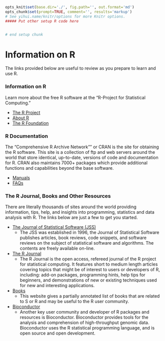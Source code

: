 ```r
opts_knit$set(base.dir='./', fig.path='', out.format='md')
opts_chunk$set(prompt=TRUE, comment='', results='markup')
# See yihui.name/knitr/options for more Knitr options.
##### Put other setup R code here


# end setup chunk
```
# Information on R

The links provided below are useful to review as you prepare to learn and use R. 

### Information on R

Learn more about the free R software at the "R-Project for Statistical Computing."

* [The R Project](https://www.r-project.org/)
* [About R](https://www.r-project.org/about.html)
* [The R Foundation](https://www.r-project.org/foundation/)

  
### R Documentation

The "Comprehensive R Archive Network"" or CRAN is the site for obtaining the R software. This site is a collection of ftp and web servers around the world that store identical, up-to-date, versions of code and documentation for R. CRAN also maintains 7000+ packages which provide additional functions and capabilities beyond the base software.

* [Manuals](https://cran.r-project.org/manuals.html )
* [FAQs](https://cran.r-project.org/faqs.html)


### The R Journal, Books and Other Resources

There are literally thousands of sites around the world providing information, tips, help, and insights into programming, statistics and data analysis with R. The links below are just a few to get you started.

* [The Journal of Statistical Software (JSS)](http://www.jstatsoft.org/)
    + The JSS was established in 1996, the Journal of Statistical Software publishes articles, book reviews, code snippets, and software reviews on the subject of statistical software and algorithms. The contents are freely available on-line.
* [The R Journal](https://journal.r-project.org/)
    + The R Journal is the open access, refereed journal of the R project for statistical computing. It features short to medium length articles covering topics that might be of interest to users or developers of R, including: add-on packages, programming hints, help tips for beginners, and demonstrations of new or existing techniques used for new and interesting applications.
* [Books](https://www.r-project.org/doc/bib/R-books.html)
    + This website gives a partially annotated list of books that are related to S or R and may be useful to the R user community.
* [Bioconductor](https://www.bioconductor.org/)
    + Another key user community and developer of R packages and resources is Bioconductor. Bioconductor provides tools for the analysis and comprehension of high-throughput genomic data. Bioconductor uses the R statistical programming language, and is open source and open development.

